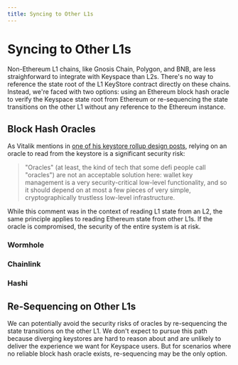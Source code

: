 ```yaml
---
title: Syncing to Other L1s
---
```


# Syncing to Other L1s

Non-Ethereum L1 chains, like Gnosis Chain, Polygon, and BNB, are less straighforward to integrate with Keyspace than L2s. There's no way to reference the state root of the L1 KeyStore contract directly on these chains. Instead, we're faced with two options: using an Ethereum block hash oracle to verify the Keyspace state root from Ethereum or re-sequencing the state transitions on the other L1 without any reference to the Ethereum instance.

## Block Hash Oracles

As Vitalik mentions in [one of his keystore rollup design posts](https://vitalik.eth.limo/general/2023/06/20/deeperdive.html), relying on an oracle to read from the keystore is a significant security risk:

> "Oracles" (at least, the kind of tech that some defi people call "oracles") are not an acceptable solution here: wallet key management is a very security-critical low-level functionality, and so it should depend on at most a few pieces of very simple, cryptographically trustless low-level infrastructure.

While this comment was in the context of reading L1 state from an L2, the same principle applies to reading Ethereum state from other L1s. If the oracle is compromised, the security of the entire system is at risk.

### Wormhole

### Chainlink

### Hashi

## Re-Sequencing on Other L1s

We can potentially avoid the security risks of oracles by re-sequencing the state transitions on the other L1. We don't expect to pursue this path because diverging keystores are hard to reason about and are unlikely to deliver the experience we want for Keyspace users. But for scenarios where no reliable block hash oracle exists, re-sequencing may be the only option.
